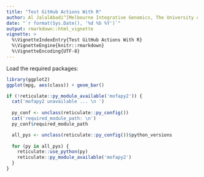 ```yaml
---
title: "Test GitHub Actions With R"
author: Al JalalAbadi^[Melbourne Integrative Genomics, The University of Melbourne (al.jal.abadi@gmail.com)]
date: "`r format(Sys.Date(), '%d %b %Y')`"
output: rmarkdown::html_vignette
vignette: >
  %\VignetteIndexEntry{Test GitHub Actions With R}
  %\VignetteEngine{knitr::rmarkdown}
  %\VignetteEncoding{UTF-8}
---
```


Load the required packages:

```r
library(ggplot2)
ggplot(mpg, aes(class)) + geom_bar()
```

```r
if (!reticulate::py_module_available('mofapy2')) {
  cat('mofapy2 unavailable ... \n ')
  
  py_conf <- unclass(reticulate::py_config()) 
  cat('required_module_path: \n')
  py_conf$required_module_path

  all_pys <- unclass(reticulate::py_config())$python_versions
  
  for (py in all_pys) {
    reticulate::use_python(py)
    reticulate::py_module_available('mofapy2')
  }
}
```
